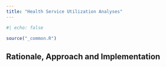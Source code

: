 ```yaml
---
title: "Health Service Utilization Analyses"
---
```


```r
#| echo: false

source("_common.R")
```

## Rationale, Approach and Implementation {#sec-service-utilization-science}
